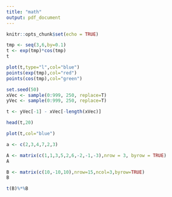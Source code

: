 ```yaml
---
title: "math"
output: pdf_document
---
```


```r
knitr::opts_chunk$set(echo = TRUE)
```

```r
tmp <- seq(3,6,by=0.1)
t <- exp(tmp)*cos(tmp)
t
```

```r
plot(t,type="l",col="blue")
points(exp(tmp),col="red")
points(cos(tmp),col="green")
```
```r
set.seed(50)
xVec <- sample(0:999, 250, replace=T)
yVec <- sample(0:999, 250, replace=T)

t <- yVec[-1] - xVec[-length(xVec)]

head(t,20)

plot(t,col="blue")

a <- c(2,3,4,7,2,3)

```

```r
A <- matrix(c(1,1,3,5,2,6,-2,-1,-3),nrow = 3, byrow = TRUE)
A

B <- matrix(c(10,-10,10),nrow=15,ncol=3,byrow=TRUE)
B

t(B)%*%B

```